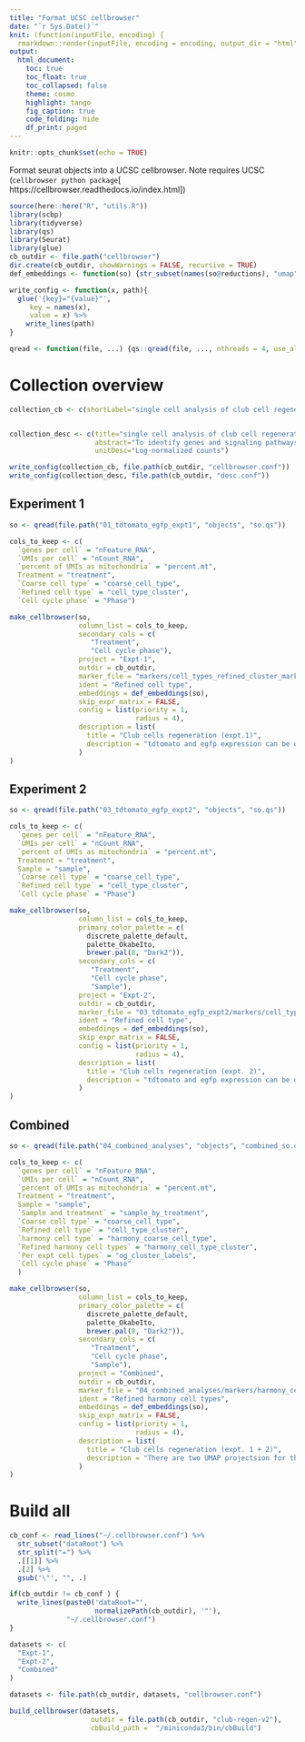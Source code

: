 ```yaml
---
title: "Format UCSC cellbrowser"
date: "`r Sys.Date()`"
knit: (function(inputFile, encoding) {
  rmarkdown::render(inputFile, encoding = encoding, output_dir = "html") })
output:
  html_document:
    toc: true
    toc_float: true
    toc_collapsed: false
    theme: cosmo
    highlight: tango
    fig_caption: true
    code_folding: hide
    df_print: paged
---
```


```r
knitr::opts_chunk$set(echo = TRUE)
```


Format seurat objects into a UCSC cellbrowser. Note requires UCSC (`cellbrowser python package`[ https://cellbrowser.readthedocs.io/index.html]) 

```r
source(here::here("R", "utils.R"))
library(scbp)
library(tidyverse)
library(qs)
library(Seurat)
library(glue)
cb_outdir <- file.path("cellbrowser")
dir.create(cb_outdir, showWarnings = FALSE, recursive = TRUE)
def_embeddings <- function(so) {str_subset(names(so@reductions), "umap")}

write_config <- function(x, path){
  glue('{key}="{value}"', 
     key = names(x), 
     value = x) %>% 
    write_lines(path)
}

qread <- function(file, ...) {qs::qread(file, ..., nthreads = 4, use_alt_rep = FALSE)}
```
# Collection overview

```r
collection_cb <- c(shortLabel="single cell analysis of club cell regeneration")


collection_desc <- c(title="single cell analysis of club cell regeneration",
                     abstract="To identify genes and signaling pathways regulating the dysfunction of club cells in COPD, we have recently established an inducible double labeling mouse model (Scgb1a1-CreERT;Rosa-dtTomato;TCF-GFP), which allows lineage tracing of club cells by dtTomato expression as well as real-time labeling of the Wnt/β-catenin activity with EGFP expression in these cells. Here, we treat this mouse line with elastase and saline to generate COPD and control mice, respectively, followed by isolation of tdTomato labeled club cells for single cell RNA sequencing analysis. We captured 2 samples (1 sample per treatment, 2000 cells pooled from 3 animals per sample) using the 10X Genomics 3’ Platform. tdtomato and egfp expression can be queried using the names tdtomato-sv40 and egfp-sv40 respectively. The cluster labels, when clicked, will show the top markers of each subpopulation",
                     unitDesc="Log-normalized counts")

write_config(collection_cb, file.path(cb_outdir, "cellbrowser.conf"))
write_config(collection_desc, file.path(cb_outdir, "desc.conf"))
```


## Experiment 1 

```r
so <- qread(file.path("01_tdtomato_egfp_expt1", "objects", "so.qs"))

cols_to_keep <- c(
  `genes per cell` = "nFeature_RNA",
  `UMIs per cell` = "nCount_RNA",
  `percent of UMIs as mitochondria` = "percent.mt",
  Treatment = "treatment",
  `Coarse cell type` = "coarse_cell_type",
  `Refined cell type` = "cell_type_cluster",
  `Cell cycle phase` = "Phase")

make_cellbrowser(so, 
                 column_list = cols_to_keep,
                 secondary_cols = c(
                    "Treatment",
                    "Cell cycle phase"), 
                 project = "Expt-1",
                 outdir = cb_outdir,
                 marker_file = "markers/cell_types_refined_cluster_markers.tsv",
                 ident = "Refined cell type",
                 embeddings = def_embeddings(so),
                 skip_expr_matrix = FALSE,
                 config = list(priority = 1,  
                               radius = 4),
                 description = list(    
                   title = "Club cells regeneration (expt.1)",
                   description = "tdtomato and egfp expression can be queried using the names tdtomato-sv40 and egfp-sv40 respectively. The cluster labels, when clicked, will show the top markers of each subpopulation."
                 )
)
```


## Experiment 2

```r
so <- qread(file.path("03_tdtomato_egfp_expt2", "objects", "so.qs"))

cols_to_keep <- c(
  `genes per cell` = "nFeature_RNA",
  `UMIs per cell` = "nCount_RNA",
  `percent of UMIs as mitochondria` = "percent.mt",
  Treatment = "treatment",
  Sample = "sample",
  `Coarse cell type` = "coarse_cell_type",
  `Refined cell type` = "cell_type_cluster",
  `Cell cycle phase` = "Phase")

make_cellbrowser(so, 
                 column_list = cols_to_keep,
                 primary_color_palette = c(
                   discrete_palette_default,
                   palette_OkabeIto,
                   brewer.pal(8, "Dark2")),
                 secondary_cols = c(
                    "Treatment",
                    "Cell cycle phase",
                    "Sample"), 
                 project = "Expt-2",
                 outdir = cb_outdir,
                 marker_file = "03_tdtomato_egfp_expt2/markers/cell_types_refined_cluster_markers.tsv",
                 ident = "Refined cell type",
                 embeddings = def_embeddings(so),
                 skip_expr_matrix = FALSE,
                 config = list(priority = 1,  
                               radius = 4),
                 description = list(    
                   title = "Club cells regeneration (expt. 2)",
                   description = "tdtomato and egfp expression can be queried using the names tdtomato-sv40 and egfp-sv40 respectively. The cluster labels, when clicked, will show the top markers of each subpopulation."
                 )
)
```


## Combined

```r
so <- qread(file.path("04_combined_analyses", "objects", "combined_so.qs"))

cols_to_keep <- c(
  `genes per cell` = "nFeature_RNA",
  `UMIs per cell` = "nCount_RNA",
  `percent of UMIs as mitochondria` = "percent.mt",
  Treatment = "treatment",
  Sample = "sample",
  `Sample and treatment` = "sample_by_treatment",
  `Coarse cell type` = "coarse_cell_type",
  `Refined cell type` = "cell_type_cluster",
  `harmony cell type` = "harmony_coarse_cell_type",
  `Refined harmony cell types` = "harmony_cell_type_cluster",
  `Per expt cell types` = "og_cluster_labels",
  `Cell cycle phase` = "Phase"
  )

make_cellbrowser(so, 
                 column_list = cols_to_keep,
                 primary_color_palette = c(
                   discrete_palette_default,
                   palette_OkabeIto,
                   brewer.pal(8, "Dark2")),
                 secondary_cols = c(
                    "Treatment",
                    "Cell cycle phase",
                    "Sample"), 
                 project = "Combined",
                 outdir = cb_outdir,
                 marker_file = "04_combined_analyses/markers/harmony_cell_type_cluster_markers.tsv",
                 ident = "Refined harmony cell types",
                 embeddings = def_embeddings(so),
                 skip_expr_matrix = FALSE,
                 config = list(priority = 1,  
                               radius = 4),
                 description = list(    
                   title = "Club cells regeneration (expt. 1 + 2)",
                   description = "There are two UMAP projectsion for the combined dataset, which can be toggled in the layout drop-down box. The is a standard 'umap' which is a non-corrected projection, showing the relationship between cells without batch correction. 'harmony_umap' is a UMAP generated after correcting the data based on the experiment label (e.g. expt1 and expt2) using the Harmony algorithm .tdtomato and egfp expression can be queried using the names tdtomato-sv40 and egfp-sv40 respectively. The cluster labels, when clicked, will show the top markers of each subpopulation."
                 )
)
```

# Build all 

```r
cb_conf <- read_lines("~/.cellbrowser.conf") %>% 
  str_subset("dataRoot") %>% 
  str_split("=") %>% 
  .[[1]] %>% 
  .[2] %>% 
  gsub('\"', "", .)

if(cb_outdir != cb_conf ) {
  write_lines(paste0('dataRoot="', 
                     normalizePath(cb_outdir), '"'),
              "~/.cellbrowser.conf")
}
```

```r
datasets <- c(
  "Expt-1",
  "Expt-2",
  "Combined"
)

datasets <- file.path(cb_outdir, datasets, "cellbrowser.conf")

build_cellbrowser(datasets, 
                    outdir = file.path(cb_outdir, "club-regen-v2"),
                    cbBuild_path =  "/miniconda3/bin/cbBuild")
```




